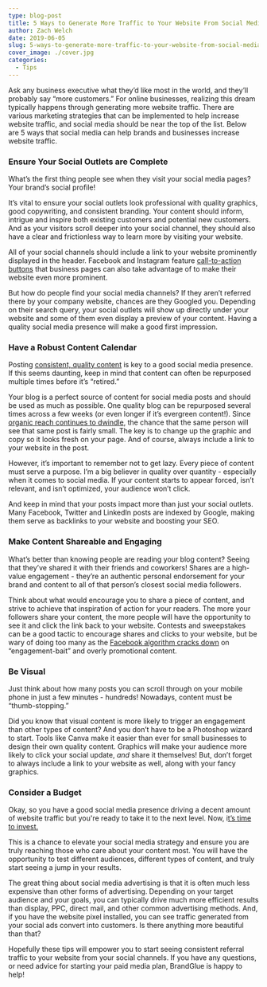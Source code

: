 ```yaml
---
type: blog-post
title: 5 Ways to Generate More Traffic to Your Website From Social Media
author: Zach Welch
date: 2019-06-05
slug: 5-ways-to-generate-more-traffic-to-your-website-from-social-media
cover_image: ./cover.jpg
categories:
  - Tips
---
```


Ask any business executive what they’d like most in the world, and they’ll probably say “more customers.” For online businesses, realizing this dream typically happens through generating more website traffic. There are various marketing strategies that can be implemented to help increase website traffic, and social media should be near the top of the list. Below are 5 ways that social media can help brands and businesses increase website traffic.

### Ensure Your Social Outlets are Complete

What’s the first thing people see when they visit your social media pages? Your brand’s social profile!

It’s vital to ensure your social outlets look professional with quality graphics, good copywriting, and consistent branding. Your content should inform, intrigue and inspire both existing customers and potential new customers. And as your visitors scroll deeper into your social channel, they should also have a clear and frictionless way to learn more by visiting your website.

All of your social channels should include a link to your website prominently displayed in the header. Facebook and Instagram feature [call-to-action buttons][1] that business pages can also take advantage of to make their website even more prominent.

But how do people find your social media channels? If they aren’t referred there by your company website, chances are they Googled you. Depending on their search query, your social outlets will show up directly under your website and some of them even display a preview of your content. Having a quality social media presence will make a good first impression.

### Have a Robust Content Calendar

Posting [consistent, quality content][2] is key to a good social media presence. If this seems daunting, keep in mind that content can often be repurposed multiple times before it’s “retired.”

Your blog is a perfect source of content for social media posts and should be used as much as possible. One quality blog can be repurposed several times across a few weeks (or even longer if it’s evergreen content!). Since [organic reach continues to dwindle][3], the chance that the same person will see that same post is fairly small. The key is to change up the graphic and copy so it looks fresh on your page. And of course, always include a link to your website in the post.

However, it’s important to remember not to get lazy. Every piece of content must serve a purpose. I’m a big believer in quality over quantity - especially when it comes to social media. If your content starts to appear forced, isn’t relevant, and isn’t optimized, your audience won’t click.

And keep in mind that your posts impact more than just your social outlets. Many Facebook, Twitter and LinkedIn posts are indexed by Google, making them serve as backlinks to your website and boosting your SEO.

### Make Content Shareable and Engaging

What’s better than knowing people are reading your blog content? Seeing that they’ve shared it with their friends and coworkers! Shares are a high-value engagement - they’re an authentic personal endorsement for your brand and content to all of that person’s closest social media followers.

Think about what would encourage you to share a piece of content, and strive to achieve that inspiration of action for your readers. The more your followers share your content, the more people will have the opportunity to see it and click the link back to your website. Contests and sweepstakes can be a good tactic to encourage shares and clicks to your website, but be wary of doing too many as the [Facebook algorithm cracks down][4] on “engagement-bait” and overly promotional content.

### Be Visual

Just think about how many posts you can scroll through on your mobile phone in just a few minutes - hundreds! Nowadays, content must be “thumb-stopping.”

Did you know that visual content is more likely to trigger an engagement than other types of content? And you don’t have to be a Photoshop wizard to start. Tools like Canva make it easier than ever for small businesses to design their own quality content. Graphics will make your audience more likely to click your social update, _and_ share it themselves! But, don’t forget to always include a link to your website as well, along with your fancy graphics.

### Consider a Budget

Okay, so you have a good social media presence driving a decent amount of website traffic but you're ready to take it to the next level. Now, i[t’s time to invest.][5]

This is a chance to elevate your social media strategy and ensure you are truly reaching those who care about your content most. You will have the opportunity to test different audiences, different types of content, and truly start seeing a jump in your results.

The great thing about social media advertising is that it is often much less expensive than other forms of advertising. Depending on your target audience and your goals, you can typically drive much more efficient results than display, PPC, direct mail, and other common advertising methods. And, if you have the website pixel installed, you can see traffic generated from your social ads convert into customers. Is there anything more beautiful than that?

Hopefully these tips will empower you to start seeing consistent referral traffic to your website from your social channels. If you have any questions, or need advice for starting your paid media plan, BrandGlue is happy to help!

[1]: https://www.facebook.com/business/news/call-to-action-button
[2]: /blog/12-step-social-media-marketing-checklist-for-daily-weekly-monthly-and-quarterly-efforts
[3]: /blog/is-newsfeed-optimization-dead
[4]: https://newsroom.fb.com/news/2017/12/news-feed-fyi-fighting-engagement-bait-on-facebook/
[5]: blog/7-step-checklist-for-running-your-next-social-media-marketing-campaign
